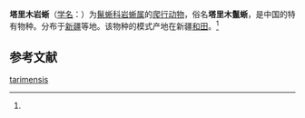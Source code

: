 {{Speciesbox
| name = 塔里木岩蜥
| status = 
| status_system = 
| image = 
| genus = Laudakia
| species = tarimensis
| authority = (Zugmayer, 1909)<ref name='id4377'>{{cite web| url =http://www.bioinfo.cn/db05/BjdwSpecies.php?action=view&id=4377| title =塔里木岩蜥| work =《中国动物物种编目数据库》| publisher =中国科学院微生物研究所| author =中国科学院动物研究所| accessdate =2009-04-11| deadurl =yes| archiveurl =https://web.archive.org/web/20160305014734/http://www.bioinfo.cn/db05/BjdwSpecies.php?action=view&id=4377| archivedate =2016-03-05}}</ref>
}}

'''塔里木岩蜥'''（[[学名|学名]]：{{lang|la|''Laudakia tarimensis''}}）为[[鬣蜥科|鬣蜥科]][[岩蜥属|岩蜥属]]的[[爬行动物|爬行动物]]，俗名'''塔里木鬣蜥'''，是中国的特有物种。分布于[[新疆|新疆]]等地。该物种的模式产地在新疆[[和田|和田]]。<ref name='id4377'/>

== 参考文献 ==
{{reflist}}

{{Wikispecies|Laudakia tarimensis}}

[[Category:岩蜥属|tarimensis]]


{{lizard-stub}}
